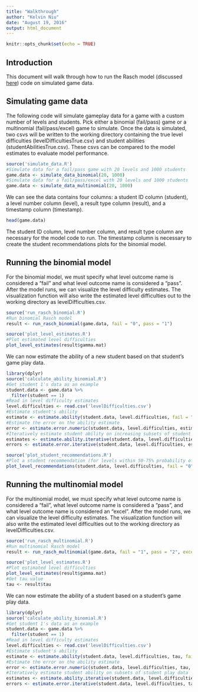 ```yaml
---
title: "Walkthrough"
author: "Kelvin Niu"
date: "August 19, 2016"
output: html_document
---
```


```r
knitr::opts_chunk$set(echo = TRUE)
```

## Introduction
This document will walk through how to run the Rasch model (discussed [here](http://kelvinniu.com/level_recommendations/binomial_rasch_model.html)) code on simulated game data.

## Simulating game data
The following code will simulate gameplay data for a game with a custom number of levels and students. Pick either a binomial (fail/pass) game or a multinomial (fail/pass/excel) game to simulate. Once the data is simulated, two csvs will be written to the working directory containing the true level difficulties (levelDifficultiesTrue.csv) and student abilities (studentAbilitiesTrue.csv). These csvs can be compared to the model estimates to evaluate model performance.
```r
source('simulate_data.R')
#Simulate data for a fail/pass game with 20 levels and 1000 students
game.data <- simulate_data_binomial(20, 1000)
#Simulate data for a fail/pass/excel with 20 levels and 1000 students
game.data <- simulate_data_multinomial(20, 1000)
```
We can see the data contains four columns: a student ID column (student), a level number column (level), a result type column (result), and a timestamp column (timestamp).
```r
head(game.data)
```
The student ID column, level number column, and result type column are necessary for the model code to run. The timestamp column is necessary to create the student recommendations plots for the binomial model.

## Running the binomial model
For the binomial model, we must specify what level outcome name is considered a "fail" and what level outcome name is considered a "pass". After the model runs, we can visualize the level difficulty estimates. The visualization function will also write the estimated level difficulties out to the working directory as levelDifficulties.csv.
```r
source('run_rasch_binomial.R')
#Run binomial Rasch model
result <- run_rasch_binomial(game.data, fail = "0", pass = "1")

source('plot_level_estimates.R')
#Plot estimated level difficulties
plot_level_estimates(result$gamma.mat)
```
We can now estimate the ability of a new student based on that student's game play data.
```r
library(dplyr)
source('calculate_ability_binomial.R')
#Get student 1's data as an example
student.data <- game.data %>%
  filter(student == 1)
#Read in level difficulty estimates
level.difficulties <- read.csv('levelDifficulties.csv')
#Estimate student's ability
estimate <- estimate.ability(student.data, level.difficulties, fail = "0", pass = "1")
#Estimate the error on the ability estimate
error <- estimate.error.numeric(student.data, level.difficulties, estimate, fail = "0", pass = "1")
#Iteratively estimate student ability on increasing subsets of student play data
estimates <- estimate.ability.iterative(student.data, level.difficulties, fail = "0", pass = "1")
errors <- estimate.error.iterative(student.data, level.difficulties, estimates, fail = "0", pass = "1")

source('plot_student_recommendations.R')
#Plot a student recommendation (for levels within 50-75% probability of passing) chart based on student play data
plot_level_recommendations(student.data, level.difficulties, fail = "0", pass = "1", lower.prob = 0.5, upper.prob = 0.75)
```

## Running the multinomial model
For the multinomial model, we must specify what level outcome name is considered a "fail", what level outcome name is considered a "pass", and what level outcome name is considered an "excel". After the model runs, we can visualize the level difficulty estimates. The visualization function will also write the estimated level difficulties out to the working directory as levelDifficulties.csv.
```r
source('run_rasch_multinomial.R')
#Run multinomial Rasch model
result <- run_rasch_multinomial(game.data, fail = "1", pass = "2", excel = "3")

source('plot_level_estimates.R')
#Plot estimated level difficulties
plot_level_estimates(result$gamma.mat)
#Get tau value
tau <- result$tau
```
We can now estimate the ability of a student based on a student's game play data.
```r
library(dplyr)
source('calculate_ability_binomial.R')
#Get student 1's data as an example
student.data <- game.data %>%
  filter(student == 1)
#Read in level difficulty estimates
level.difficulties <- read.csv('levelDifficulties.csv')
#Estimate student's ability
estimate <- estimate.ability(student.data, level.difficulties, tau, fail = "1", pass = "2", excel = "3")
#Estimate the error on the ability estimate
error <- estimate.error.numeric(student.data, level.difficulties, tau, estimate, fail = "1", pass = "2", excel = "3")
#Iteratively estimate student ability on subsets of student play data
estimates <- estimate.ability.iterative(student.data, level.difficulties, tau, fail = "1", pass = "2", excel = "3")
errors <- estimate.error.iterative(student.data, level.difficulties, tau, estimates, fail = "1", pass = "2", excel = "3")
```